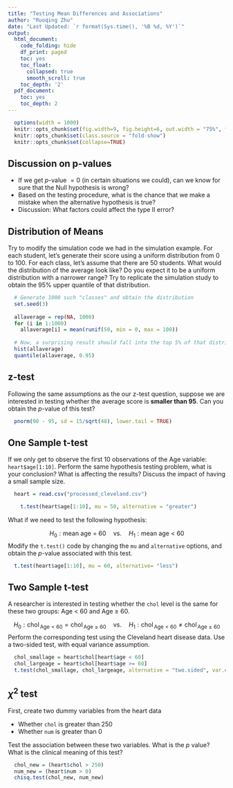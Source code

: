 ```yaml
---
title: "Testing Mean Differences and Associations"
author: "Ruoqing Zhu"
date: "Last Updated: `r format(Sys.time(), '%B %d, %Y')`"
output:
  html_document:
    code_folding: hide
    df_print: paged
    toc: yes
    toc_float:
      collapsed: true
      smooth_scroll: true
    toc_depth: '2'
  pdf_document:
    toc: yes
    toc_depth: 2
---
```


```r
  options(width = 1000)
  knitr::opts_chunk$set(fig.width=9, fig.height=6, out.width = "75%", fig.align = 'center')
  knitr::opts_chunk$set(class.source = "fold-show")
  knitr::opts_chunk$set(collapse=TRUE)
```

## Discussion on p-values
  
  * If we get $p$-value $=0$ (in certain situations we could), can we know for sure that the Null hypothesis is wrong?
  * Based on the testing procedure, what is the chance that we make a mistake when the alternative hypothesis is true?
  * Discussion: What factors could affect the type II error?

## Distribution of Means

Try to modify the simulation code we had in the simulation example. For each student, let's generate their score using a uniform distribution from 0 to 100. For each class, let's assume that there are 50 students. What would the distribution of the average look like? Do you expect it to be a uniform distribution with a narrower range? Try to replicate the simulation study to obtain the 95% upper quantile of that distribution. 

```r
  # Generate 1000 such "classes" and obtain the distribution
  set.seed(3)
  
  allaverage = rep(NA, 1000)
  for (i in 1:1000)
    allaverage[i] = mean(runif(50, min = 0, max = 100))
  
  # Now, a surprising result should fall into the top 5% of that distribution
  hist(allaverage)
  quantile(allaverage, 0.95)
```


## z-test

Following the same assumptions as the our z-test question, suppose we are interested in testing whether the average score is **smaller than 95**. Can you obtain the $p$-value of this test?

```r
  pnorm(90 - 95, sd = 15/sqrt(48), lower.tail = TRUE)
```

## One Sample t-test

If we only get to observe the first 10 observations of the Age variable: `heart$age[1:10]`. Perform the same hypothesis testing problem, what is your conclusion? What is affecting the results? Discuss the impact of having a small sample size.

```r
  heart = read.csv("processed_cleveland.csv")
```

```r
    t.test(heart$age[1:10], mu = 50, alternative = "greater")
```

What if we need to test the following hypothesis:

$$H_0: \text{mean age = 60} \quad \text{vs.}  \quad H_1: \text{mean age < 60}$$
Modify the `t.test()` code by changing the `mu` and `alternative` options, and obtain the $p$-value associated with this test.

```r
  t.test(heart$age[1:10], mu = 60, alternative= "less")
```

## Two Sample t-test

A researcher is interested in testing whether the `chol` level is the same for these two groups: Age $<$ 60 and Age $\geq$ 60. 

$$H_0: \text{chol}_{\,\text{Age} < 60} = \text{chol}_{\,\text{Age} \geq 60} \quad \text{vs.} \quad H_1: \text{chol}_{\,\text{Age} < 60} \neq \text{chol}_{\,\text{Age} \geq 60}$$
Perform the corresponding test using the Cleveland heart disease data. Use a two-sided test, with equal variance assumption. 

```r
  chol_smallage = heart$chol[heart$age < 60]
  chol_largeage = heart$chol[heart$age >= 60]
  t.test(chol_smallage, chol_largeage, alternative = "two.sided", var.equal = TRUE)
```

## $\chi^2$ test

First, create two dummy variables from the heart data

  * Whether `chol` is greater than 250
  * Whether `num` is greater than 0
  
Test the association between these two variables. What is the $p$ value? What is the clinical meaning of this test? 

```r
  chol_new = (heart$chol > 250)
  num_new = (heart$num > 0)
  chisq.test(chol_new, num_new)
```
